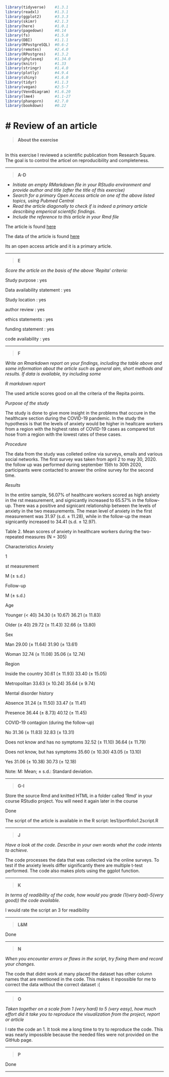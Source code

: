 ```{r setup, include=FALSE}
library(tidyverse)    #1.3.1
library(readxl)       #1.3.1
library(ggplot2)      #3.3.3
library(skimr)        #2.1.3
library(here)         #1.0.1
library(pagedown)     #0.14
library(fs)           #1.5.0
library(DBI)          #1.1.1
library(RPostgreSQL)  #0.6-2
library(remotes)      #2.4.0
library(RPostgres)    #1.3.2
library(phyloseq)     #1.34.0
library(knitr)        #1.33
library(stringr)      #1.4.0
library(plotly)       #4.9.4
library(shiny)        #1.6.0
library(tidyr)        #1.1.3
library(vegan)        #2.5-7
library(VennDiagram)  #1.6.20
library(lme4)         #1.1-27
library(phangorn)     #2.7.0
library(bookdown)     #0.22
```
# Review of an article{-}
================================================================================

>__About the exercise__

<br> 
In this exercise I reviewed a scientific publication from Research Square. The goal is to control the articel on reproducibility and completeness.

***

>__A-D__

- _Initiate an empty RMarkdown file in your RStudio environment and provide author and title (after the title of this exercise)_
- _Search for a primary Open Access article on one of the above listed topics, using Pubmed Central_
- _Read the article diagonally to check if is indeed a primary article describing emperical scientific findings._
- _Include the reference to this article in your Rmd file_

The article is found [here](https://assets.researchsquare.com/files/rs-125888/v1/e437f416-34bb-4d7b-a6cc-03506e8adcf2.pdf)

The data of the article is found [here](https://osf.io/vmek2/)

Its an open access article and it is a primary article.

***

>__E__

_Score the article on the basis of the above ‘Repita’ criteria:_


Study purpose                 :   yes

Data availability statement   :   yes

Study location                :   yes
  
author review                 :   yes

ethics statements             :   yes

funding statement             :   yes

code availability             :   yes

***


>__F__

_Write an Rmarkdown report on your findings, including the table above and some information about the article such as general aim, short methods and results. If data is available, try including some_


_R markdown report_

The used article scores good on all the criteria of the Repita points. 


_Purpose of the study_

The study is done to give more insight in the problems that occure in the healthcare section during the COVID-19 pandemic. In the study the hypothesis is that the levels of anxiety would be higher in healtcare workers from a region with the highest rates of COVID-19 cases as compared tot hose from a region with the lowest rates of these cases.


_Procedure_

The data from the study was colleted online via surveys, emails and various social networks. The first survey was taken from april 2 to may 30, 2020. the follow up was performed during september 15th to 30th 2020, participants were contacted to answer the online survey for the second time. 


_Results_


In the entire sample, 56.07% of healthcare workers scored as high anxiety in the rst measurement, and signicantly increased to 65.57% in the follow-up. There was a positive and signicant relationship between the levels of anxiety in the two measurements. The mean level of anxiety in the first measurement was 31.97 (s.d. ± 11.28), while in the follow-up the mean signicantly increased to 34.41 (s.d. ± 12.97).

Table 2. Mean scores of anxiety in healthcare workers during the two-repeated measures
(N = 305)

Characteristics Anxiety

1

st measurement

M (± s.d.)

Follow-up

M (± s.d.)

Age

Younger (< 40) 34.30 (± 10.67) 36.21 (± 11.83)

Older (≥ 40) 29.72 (± 11.43) 32.66 (± 13.80)

Sex

Man 29.00 (± 11.64) 31.90 (± 13.61)

Woman 32.74 (± 11.08) 35.06 (± 12.74)

Region

Inside the country 30.61 (± 11.93) 33.40 (± 15.05)

Metropolitan 33.63 (± 10.24) 35.64 (± 9.74)

Mental disorder history

Absence 31.24 (± 11.50) 33.47 (± 11.41)

Presence 36.44 (± 8.73) 40.12 (± 11.45)

COVID-19 contagion (during the follow-up)

No 31.36 (± 11.83) 32.83 (± 13.31)

Does not know and has no symptoms 32.52 (± 11.10) 36.64 (± 11.79)

Does not know, but has symptoms 35.60 (± 10.30) 43.05 (± 13.10)

Yes 31.06 (± 10.38) 30.73 (± 12.18)

Note: M: Mean; ± s.d.: Standard deviation.

***
>__G-I__

Store the source Rmd and knitted HTML in a folder called ‘Rmd’ in your course RStudio project. You will need it again later in the course

Done

The script of the article is available in the R script: les1/portfolio1.2script.R


***
>__J__

_Have a look at the code. Describe in your own words what the code intents to achieve._

The code processes the data that was collected via the online surveys. To test if the anxiety levels differ significantly there are multiple t-test performed. The code also makes plots using the ggplot function.

***
>__K__

_In terms of readibility of the code, how would you grade (1(very bad)-5(very good)) the code available._

I would rate the script an 3 for readibility

***
>__L&M__

Done

***
>__N__

_When you encounter errors or flaws in the script, try fixing them and record your changes._

The code that didnt work at many placed the dataset has other column names that are mentioned in the code. This makes it inpossible for me to correct the data without the correct dataset :(

***
>__O__

_Taken together on a scale from 1 (very hard) to 5 (very easy), how much effort did it take you to reproduce the visualization from the project, report or article_

I rate the code an 1. It took me a long time to try to reproduce the code. This was nearly impossible because the needed files were not provided on the GitHub page.

***
>__P__ 

Done

***